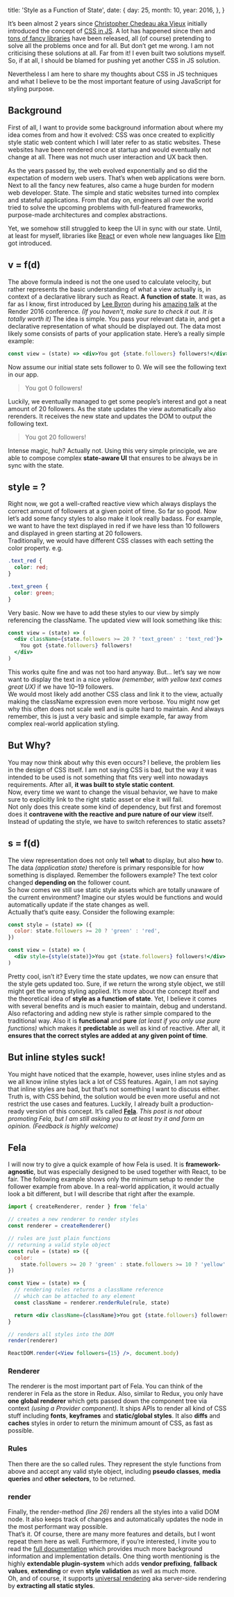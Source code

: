
  title: 'Style as a Function of State',
  date: {
    day: 25,
    month: 10,
    year: 2016,
  },
}


It’s been almost 2 years since [Christopher Chedeau aka Vjeux](https://twitter.com/vjeux) initially introduced the concept of [CSS in JS](https://speakerdeck.com/vjeux/react-css-in-js). A lot has happened since then and [tons of fancy libraries](https://github.com/MicheleBertoli/css-in-js) have been released, all (of course) pretending to solve all the problems once and for all. But don’t get me wrong. I am not criticising these solutions at all. Far from it! I even built two solutions myself. So, if at all, I should be blamed for pushing yet another CSS in JS solution.

Nevertheless I am here to share my thoughts about CSS in JS techniques and what I believe to be the most important feature of using JavaScript for styling purpose.

## Background

First of all, I want to provide some background information about where my idea comes from and how it evolved: CSS was once created to explicitly style static web content which I will later refer to as static websites. These websites have been rendered once at startup and would eventually not change at all. There was not much user interaction and UX back then.

As the years passed by, the web evolved exponentially and so did the expectation of modern web users. That’s when web applications were born. Next to all the fancy new features, also came a huge burden for modern web developer. State. The simple and static websites turned into complex and stateful applications. From that day on, engineers all over the world tried to solve the upcoming problems with full-featured frameworks, purpose-made architectures and complex abstractions.

Yet, we somehow still struggled to keep the UI in sync with our state. Until, at least for myself, libraries like [React](https://facebook.github.io/react/) or even whole new languages like [Elm](http://elm-lang.org/) got introduced.

## v = f(d)

The above formula indeed is not the one used to calculate velocity, but rather represents the basic understanding of what a view actually is, in context of a declarative library such as React. **A function of state**. It was, as far as I know, first introduced by [Lee Byron](https://twitter.com/leeb) during his [amazing talk](https://vimeo.com/166790294) at the Render 2016 conference. _(If you haven’t, make sure to check it out. It is totally worth it)_
The idea is simple. You pass your relevant data in, and get a declarative representation of what should be displayed out. The data most likely some consists of parts of your application state. Here’s a really simple example:

```jsx
const view = (state) => <div>You got {state.followers} followers!</div>
```

Now assume our initial state sets follower to 0. We will see the following text in our app.

> You got 0 followers!

Luckily, we eventually managed to get some people’s interest and got a neat amount of 20 followers. As the state updates the view automatically also rerenders. It receives the new state and updates the DOM to output the following text.

> You got 20 followers!

Intense magic, huh? Actually not. Using this very simple principle, we are able to compose complex **state-aware UI** that ensures to be always be in sync with the state.

## style = ?

Right now, we got a well-crafted reactive view which always displays the correct amount of followers at a given point of time. So far so good. Now let’s add some fancy styles to also make it look really badass. For example, we want to have the text displayed in red if we have less than 10 followers and displayed in green starting at 20 followers.  
Traditionally, we would have different CSS classes with each setting the color property. e.g.

```css
.text_red {
  color: red;
}

.text_green {
  color: green;
}
```

Very basic. Now we have to add these styles to our view by simply referencing the className. The updated view will look something like this:

```jsx
const view = (state) => (
  <div className={state.followers >= 20 ? 'text_green' : 'text_red'}>
    You got {state.followers} followers!
  </div>
)
```

This works quite fine and was not too hard anyway. But… let’s say we now want to display the text in a nice yellow _(remember, with yellow text comes great UX)_ if we have 10–19 followers.  
We would most likely add another CSS class and link it to the view, actually making the className expression even more verbose. You might now get why this often does not scale well and is quite hard to maintain. And always remember, this is just a very basic and simple example, far away from complex real-world application styling.

## But Why?

You may now think about why this even occurs? I believe, the problem lies in the design of CSS itself. I am not saying CSS is bad, but the way it was intended to be used is not something that fits very well into nowadays requirements. After all, **it was built to style static content**.  
Now, every time we want to change the visual behavior, we have to make sure to explicitly link to the right static asset or else it will fail.  
Not only does this create some kind of dependency, but first and foremost does it **contravene with the reactive and pure nature of our view** itself. Instead of updating the style, we have to switch references to static assets?

## s = f(d)

The view representation does not only tell **what** to display, but also **how** to. The data _(application state)_ therefore is primary responsible for how something is displayed. Remember the followers example? The text color changed **depending on** the follower count.  
So how comes we still use static style assets which are totally unaware of the current environment? Imagine our styles would be functions and would automatically update if the state changes as well.  
Actually that’s quite easy. Consider the following example:

```jsx
const style = (state) => ({
  color: state.followers >= 20 ? 'green' : 'red',
})

const view = (state) => (
  <div style={style(state)}>You got {state.followers} followers!</div>
)
```

Pretty cool, isn’t it? Every time the state updates, we now can ensure that the style gets updated too. Sure, if we return the wrong style object, we still might get the wrong styling applied. It’s more about the concept itself and the theoretical idea of **style as a function of state**. Yet, I believe it comes with several benefits and is much easier to maintain, debug and understand. Also refactoring and adding new style is rather simple compared to the traditional way. Also it is **functional** and **pure** _(at least if you only use pure functions)_ which makes it **predictable** as well as kind of reactive. After all, it **ensures that the correct styles are added at any given point of time**.

## But inline styles suck!

You might have noticed that the example, however, uses inline styles and as we all know inline styles lack a lot of CSS features. Again, I am not saying that inline styles are bad, but that’s not something I want to discuss either.  
Truth is, with CSS behind, the solution would be even more useful and not restrict the use cases and features. Luckily, I already built a production-ready version of this concept. It’s called **[Fela](https://github.com/weserio/fela)**. _This post is not about promoting Fela, but I am still asking you to at least try it and form an opinion. (Feedback is highly welcome)_

## Fela

I will now try to give a quick example of how Fela is used. It is **framework-agnostic**, but was especially designed to be used together with React, to be fair. The following example shows only the minimum setup to render the follower example from above. In a real-world application, it would actually look a bit different, but I will describe that right after the example.

```jsx
import { createRenderer, render } from 'fela'

// creates a new renderer to render styles
const renderer = createRenderer()

// rules are just plain functions
// returning a valid style object
const rule = (state) => ({
  color:
    state.followers >= 20 ? 'green' : state.followers >= 10 ? 'yellow' : 'red',
})

const View = (state) => {
  // rendering rules returns a className reference
  // which can be attached to any element
  const className = renderer.renderRule(rule, state)

  return <div className={className}>You got {state.followers} followers!</div>
}

// renders all styles into the DOM
render(renderer)

ReactDOM.render(<View followers={15} />, document.body)
```

### Renderer

The renderer is the most important part of Fela. You can think of the renderer in Fela as the store in Redux. Also, similar to Redux, you only have **one global renderer** which gets passed down the component tree via context _(using a Provider component)_.
It ships APIs to render all kind of CSS stuff including **fonts**, **keyframes** and **static/global styles**. It also **diffs** and **caches** styles in order to return the minimum amount of CSS, as fast as possible.

### Rules

Then there are the so called rules. They represent the style functions from above and accept any valid style object, including **pseudo classes**, **media queries** and **other selectors**, to be returned.

### render

Finally, the render-method _(line 26)_ renders all the styles into a valid DOM node. It also keeps track of changes and automatically updates the node in the most performant way possible.  
That’s it. Of course, there are many more features and details, but I wont repeat them here as well. Furthermore, if you’re interested, I invite you to read the [full documentation](http://fela.js.org/) which provides much more background information and implementation details. One thing worth mentioning is the highly **extendable plugin-system** which adds **vendor prefixing**, **fallback values**, **extending** or even **style validation** as well as much more.  
Oh, and of course, it supports [universal rendering](http://fela.js.org/docs/advanced/ServerRendering.html) aka server-side rendering by **extracting all static styles**.
